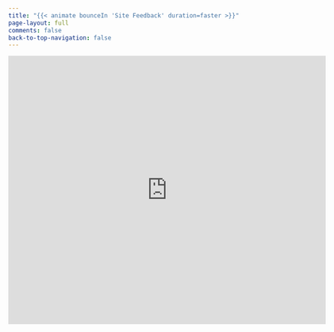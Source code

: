 ```yaml
---
title: "{{< animate bounceIn 'Site Feedback' duration=faster >}}"
page-layout: full
comments: false
back-to-top-navigation: false
---
```


:::{.animate__animate .animate__bounceIn .animate__duration-faster .animate__delay-1s}
<iframe src="https://docs.google.com/forms/d/e/1FAIpQLSeazIU3AOU5xCfRqq9PhRwY3sa257hhpHUoZFw1SnbSXV_KLg/viewform?embedded=true" width="640" height="542" frameborder="0" marginheight="0" marginwidth="0">Loading…</iframe>
:::